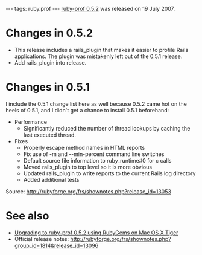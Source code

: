 ---
tags: ruby.prof
---
[[ruby-prof 0.5.2]] was released on 19 July 2007.

= Changes in 0.5.2 =

* This release includes a rails_plugin that makes it easier to profile Rails applications.  The plugin was mistakenly left out of the 0.5.1 release.
* Add rails_plugin into release.

= Changes in 0.5.1 =

I include the 0.5.1 change list here as well because 0.5.2 came hot on the heels of 0.5.1, and I didn't get a chance to install 0.5.1 beforehand:

* Performance
** Significantly reduced the number of thread lookups by caching the last executed thread.
* Fixes
** Properly escape method names in HTML reports
** Fix use of -m and --min-percent command line switches
** Default source file information to ruby_runtime#0 for c calls
** Moved rails_plugin to top level so it is more obvious
** Updated rails_plugin to write reports to the current Rails log directory
** Added additional tests

Source: http://rubyforge.org/frs/shownotes.php?release_id=13053

= See also =

* [[Upgrading to ruby-prof 0.5.2 using RubyGems on Mac OS X Tiger]]
* Official release notes: http://rubyforge.org/frs/shownotes.php?group_id=1814&release_id=13096
